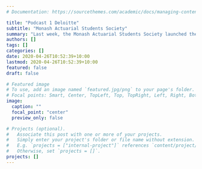 ```yaml
---
# Documentation: https://sourcethemes.com/academic/docs/managing-content/

title: "Podcast 1 Deloitte"
subtitle: "Monash Actuarial Students Society"
summary: "Last week, the Monash Actuarial Students Society launched the very first episode of our podcast series - Day in the Life of an Actuary - where we sit down with representatives from our sponsor firms and talk about the many topics that are of greatest interest to our actuarial student members. For this episode, we had the wonderful opportunity to interview Jessica Tran and Jasleen Gill, Graduates and Actuarial Analysts at Deloitte. Together, we were engaged in a very informative, thought-provoking but all the while, interesting conversation about university experiences, internship and graduate applications, the actuarial industry and work of an actuary. Thank you especially to Jessica Tran and Jasleen Gill, as well as to all the people who have been supporting us in remaining resilient and delivering for our student members during this time."
authors: []
tags: []
categories: []
date: 2020-04-26T10:52:39+10:00
lastmod: 2020-04-26T10:52:39+10:00
featured: false
draft: false

# Featured image
# To use, add an image named `featured.jpg/png` to your page's folder.
# Focal points: Smart, Center, TopLeft, Top, TopRight, Left, Right, BottomLeft, Bottom, BottomRight.
image:
  caption: ""
  focal_point: "center"
  preview_only: false

# Projects (optional).
#   Associate this post with one or more of your projects.
#   Simply enter your project's folder or file name without extension.
#   E.g. `projects = ["internal-project"]` references `content/project/deep-learning/index.md`.
#   Otherwise, set `projects = []`.
projects: []
---
```

